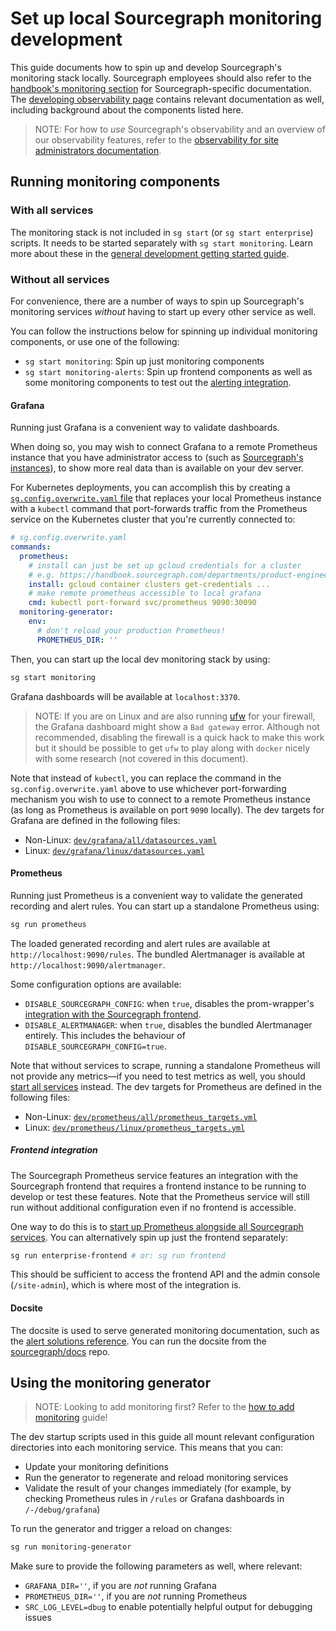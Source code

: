 # Set up local Sourcegraph monitoring development

This guide documents how to spin up and develop Sourcegraph's monitoring stack locally.
Sourcegraph employees should also refer to the [handbook's monitoring section](https://handbook.sourcegraph.com/engineering/observability/monitoring) for Sourcegraph-specific documentation.
The [developing observability page](/dev/background-information/observability/) contains relevant documentation as well, including background about the components listed here.

> NOTE: For how to *use* Sourcegraph's observability and an overview of our observability features, refer to the [observability for site administrators documentation](/admin/observability/).

## Running monitoring components

### With all services

The monitoring stack is not included in `sg start` (or `sg start enterprise`) scripts.
It needs to be started separately with `sg start monitoring`.
Learn more about these in the [general development getting started guide](/dev/setup/).

### Without all services

For convenience, there are a number of ways to spin up Sourcegraph's monitoring services *without* having to start up every other service as well.

You can follow the instructions below for spinning up individual monitoring components, or use one of the following:

- `sg start monitoring`: Spin up just monitoring components
- `sg start monitoring-alerts`: Spin up frontend components as well as some monitoring components to test out the [alerting integration](/admin/observability/alerting#setting-up-alerting).

#### Grafana

Running just Grafana is a convenient way to validate dashboards.

When doing so, you may wish to connect Grafana to a remote Prometheus instance that you have administrator access to (such as [Sourcegraph's instances](https://handbook.sourcegraph.com/engineering/deployments/instances)), to show more real data than is available on your dev server.

For Kubernetes deployments, you can accomplish this by creating a [`sg.config.overwrite.yaml` file](/dev/background-information/sg/#Configuration) that replaces your local Prometheus instance with a `kubectl` command that port-forwards traffic from the Prometheus service on the Kubernetes cluster that you're currently connected to:

```yaml
# sg.config.overwrite.yaml
commands:
  prometheus:
    # install can just be set up gcloud credentials for a cluster
    # e.g. https://handbook.sourcegraph.com/departments/product-engineering/engineering/process/deployments/instances
    install: gcloud container clusters get-credentials ...
    # make remote prometheus accessible to local grafana
    cmd: kubectl port-forward svc/prometheus 9090:30090
  monitoring-generator:
    env:
      # don't reload your production Prometheus!
      PROMETHEUS_DIR: ''
```

Then, you can start up the local dev monitoring stack by using:

```sh
sg start monitoring
```

Grafana dashboards will be available at `localhost:3370`.

> NOTE:  If you are on Linux and are also running [ufw](https://wiki.archlinux.org/title/Uncomplicated_Firewall) for your firewall, the Grafana dashboard might show a `Bad gateway` error. Although not recommended, disabling the firewall is a quick hack to make this work but it should be possible to get `ufw` to play along with `docker` nicely with some research (not covered in this document).

Note that instead of `kubectl`, you can replace the command in the `sg.config.overwrite.yaml` above to use whichever port-forwarding mechanism you wish to use to connect to a remote Prometheus instance (as long as Prometheus is available on port `9090` locally).
The dev targets for Grafana are defined in the following files:

* Non-Linux: [`dev/grafana/all/datasources.yaml`](https://sourcegraph.com/github.com/sourcegraph/sourcegraph/-/blob/dev/grafana/all/datasources.yaml)
* Linux: [`dev/grafana/linux/datasources.yaml`](https://sourcegraph.com/github.com/sourcegraph/sourcegraph/-/blob/dev/grafana/linux/datasources.yaml)

#### Prometheus

Running just Prometheus is a convenient way to validate the generated recording and alert rules.
You can start up a standalone Prometheus using:

```sh
sg run prometheus
```

The loaded generated recording and alert rules are available at `http://localhost:9090/rules`.
The bundled Alertmanager is available at `http://localhost:9090/alertmanager`.

Some configuration options are available:

* `DISABLE_SOURCEGRAPH_CONFIG`: when `true`, disables the prom-wrapper's [integration with the Sourcegraph frontend](#frontend-integration).
* `DISABLE_ALERTMANAGER`: when `true`, disables the bundled Alertmanager entirely.
  This includes the behaviour of `DISABLE_SOURCEGRAPH_CONFIG=true`.

Note that without services to scrape, running a standalone Prometheus will not provide any metrics—if you need to test metrics as well, you should [start all services](#with-all-services) instead.
The dev targets for Prometheus are defined in the following files:

* Non-Linux: [`dev/prometheus/all/prometheus_targets.yml`](https://sourcegraph.com/github.com/sourcegraph/sourcegraph/-/blob/dev/prometheus/all/prometheus_targets.yml)
* Linux: [`dev/prometheus/linux/prometheus_targets.yml`](https://sourcegraph.com/github.com/sourcegraph/sourcegraph/-/blob/dev/prometheus/linux/prometheus_targets.yml)

##### Frontend integration

The Sourcegraph Prometheus service features an integration with the Sourcegraph frontend that requires a frontend instance to be running to develop or test these features.
Note that the Prometheus service will still run without additional configuration even if no frontend is accessible.

One way to do this is to [start up Prometheus alongside all Sourcegraph services](#with-all-services).
You can alternatively spin up just the frontend separately:

```sh
sg run enterprise-frontend # or: sg run frontend
```

This should be sufficient to access the frontend API and the admin console (`/site-admin`), which is where most of the integration is.

#### Docsite

<!-- Needs Review -->

The docsite is used to serve generated monitoring documentation, such as the [alert solutions reference](/admin/observability/alerts).
You can run the docsite from the [sourcegraph/docs](https://github.com/sourcegraph/docs?tab=readme-ov-file#get-started) repo.

## Using the monitoring generator

> NOTE: Looking to add monitoring first? Refer to the [how to add monitoring](/dev/how-to/add_monitoring) guide!

The dev startup scripts used in this guide all mount relevant configuration directories into each monitoring service.
This means that you can:

* Update your monitoring definitions
* Run the generator to regenerate and reload monitoring services
* Validate the result of your changes immediately (for example, by checking Prometheus rules in `/rules` or Grafana dashboards in `/-/debug/grafana`)

To run the generator and trigger a reload on changes:

```sh
sg run monitoring-generator
```

Make sure to provide the following parameters as well, where relevant:

* `GRAFANA_DIR=''`, if you are *not* running Grafana
* `PROMETHEUS_DIR=''`, if you are *not* running Prometheus
* `SRC_LOG_LEVEL=dbug` to enable potentially helpful output for debugging issues

